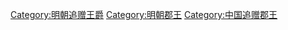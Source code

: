 [[Category:明朝追赠王爵|Category:明朝追赠王爵]]
[[Category:明朝郡王|Category:明朝郡王]]
[[Category:中国追赠郡王|Category:中国追赠郡王]]